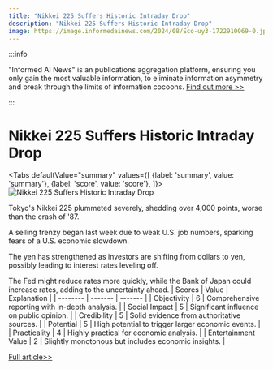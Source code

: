 ```yaml
---
title: "Nikkei 225 Suffers Historic Intraday Drop"
description: "Nikkei 225 Suffers Historic Intraday Drop"
image: https://image.informedainews.com/2024/08/Eco-uy3-1722910069-0.jpg
---
```



:::info

"Informed AI News" is an publications aggregation platform, ensuring you only gain the most valuable information, to eliminate information asymmetry and break through the limits of information cocoons.  [Find out more >>](/)

:::

# Nikkei 225 Suffers Historic Intraday Drop


<Tabs
	defaultValue="summary"
	values={[
	{label: 'summary', value: 'summary'},
	{label: 'score', value: 'score'},
]}>
<TabItem value="summary">
<img
  src="https://image.informedainews.com/2024/08/Eco-uy3-1722910069-0.jpg"
  alt="Nikkei 225 Suffers Historic Intraday Drop"
/>



Tokyo's Nikkei 225 plummeted severely, shedding over 4,000 points, worse than the crash of '87.

A selling frenzy began last week due to weak U.S. job numbers, sparking fears of a U.S. economic slowdown.

The yen has strengthened as investors are shifting from dollars to yen, possibly leading to interest rates leveling off.

The Fed might reduce rates more quickly, while the Bank of Japan could increase rates, adding to the uncertainty ahead.
</TabItem>
<TabItem value="score">
	| Scores     | Value   | Explanation |
	| -------- | ------- | ------- |
	| Objectivity  | 6    | Comprehensive reporting with in-depth analysis.    |
	| Social Impact | 5     | Significant influence on public opinion.    |
	| Credibility    | 5    | Solid evidence from authoritative sources.    |
	| Potential    | 5    | High potential to trigger larger economic events.    |
	| Practicality    | 4    | Highly practical for economic analysis.    |
	| Entertainment Value    | 2    | Slightly monotonous but includes economic insights.    |
</TabItem>
</Tabs>

[Full article>>](https://www3.nhk.or.jp/nhkworld/en/news/20240805_12/)

